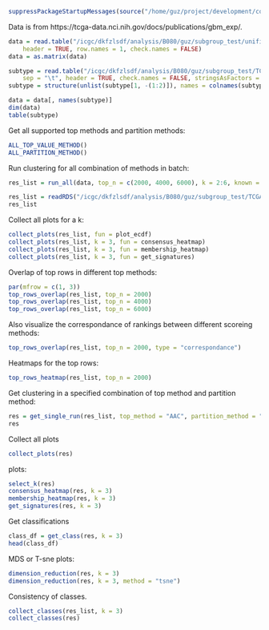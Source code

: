 

```r
suppressPackageStartupMessages(source("/home/guz/project/development/cola/load.R"))
```

Data is from https://tcga-data.nci.nih.gov/docs/publications/gbm_exp/.

```r
data = read.table("/icgc/dkfzlsdf/analysis/B080/guz/subgroup_test/unifiedScaled.txt", 
	header = TRUE, row.names = 1, check.names = FALSE)
data = as.matrix(data)

subtype = read.table("/icgc/dkfzlsdf/analysis/B080/guz/subgroup_test/TCGA_unified_CORE_ClaNC840.txt", 
	sep = "\t", header = TRUE, check.names = FALSE, stringsAsFactors = FALSE)
subtype = structure(unlist(subtype[1, -(1:2)]), names = colnames(subtype)[-(1:2)])

data = data[, names(subtype)]
dim(data)
table(subtype)
```

Get all supported top methods and partition methods:

```r
ALL_TOP_VALUE_METHOD()
ALL_PARTITION_METHOD()
```

Run clustering for all combination of methods in batch:

```r
res_list = run_all(data, top_n = c(2000, 4000, 6000), k = 2:6, known = subtype, mc.cores = 4)
```

```r
res_list = readRDS("/icgc/dkfzlsdf/analysis/B080/guz/subgroup_test/TCGA_subgroup_p0.8.rds")
res_list
```

Collect all plots for a k:

```r
collect_plots(res_list, fun = plot_ecdf)
collect_plots(res_list, k = 3, fun = consensus_heatmap)
collect_plots(res_list, k = 3, fun = membership_heatmap)
collect_plots(res_list, k = 3, fun = get_signatures)
```

Overlap of top rows in different top methods:

```r
par(mfrow = c(1, 3))
top_rows_overlap(res_list, top_n = 2000)
top_rows_overlap(res_list, top_n = 4000)
top_rows_overlap(res_list, top_n = 6000)
```

Also visualize the correspondance of rankings between different scoreing methods:

```r
top_rows_overlap(res_list, top_n = 2000, type = "correspondance")
```

Heatmaps for the top rows:

```r
top_rows_heatmap(res_list, top_n = 2000)
```

Get clustering in a specified combination of top method and partition method:

```r
res = get_single_run(res_list, top_method = "AAC", partition_method = "skmeans")
res
```

Collect all plots

```r
collect_plots(res)
```

plots:

```r
select_k(res)
consensus_heatmap(res, k = 3)
membership_heatmap(res, k = 3)
get_signatures(res, k = 3)
```

Get classifications

```r
class_df = get_class(res, k = 3)
head(class_df)
```

MDS or T-sne plots:

```r
dimension_reduction(res, k = 3)
dimension_reduction(res, k = 3, method = "tsne")
```

Consistency of classes.

```r
collect_classes(res_list, k = 3)
collect_classes(res)
```

